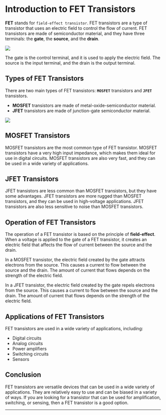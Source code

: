 
# Introduction to FET Transistors

**FET** stands for `field-effect transistor`. FET transistors are a type of transistor that uses an electric field to control the flow of current. FET transistors are made of semiconductor material, and they have three terminals: the **gate**, the **source**, and the **drain**.

<Image src="/FET-transistor.webp" caption="FET Transistor Image" />

The gate is the control terminal, and it is used to apply the electric field. The source is the input terminal, and the drain is the output terminal.

## Types of FET Transistors

There are two main types of FET transistors: **`MOSFET`** transistors and **`JFET`** transistors.

- **MOSFET** transistors are made of metal-oxide-semiconductor material.
- **JFET** transistors are made of junction-gate semiconductor material.

<Image src="/types-of-FET-transistor.png" caption="Types of FET transistor" />

## MOSFET Transistors

MOSFET transistors are the most common type of FET transistor. MOSFET transistors have a very high input impedance, which makes them ideal for use in digital circuits. MOSFET transistors are also very fast, and they can be used in a wide variety of applications.

## JFET Transistors

JFET transistors are less common than MOSFET transistors, but they have some advantages. JFET transistors are more rugged than MOSFET transistors, and they can be used in high-voltage applications. JFET transistors are also less sensitive to noise than MOSFET transistors.

## Operation of FET Transistors

The operation of a FET transistor is based on the principle of **field-effect**. When a voltage is applied to the gate of a FET transistor, it creates an electric field that affects the flow of current between the source and the drain.

In a MOSFET transistor, the electric field created by the gate attracts electrons from the source. This causes a current to flow between the source and the drain. The amount of current that flows depends on the strength of the electric field.

In a JFET transistor, the electric field created by the gate repels electrons from the source. This causes a current to flow between the source and the drain. The amount of current that flows depends on the strength of the electric field.

## Applications of FET Transistors

FET transistors are used in a wide variety of applications, including:

- Digital circuits
- Analog circuits
- Power amplifiers
- Switching circuits
- Sensors

## Conclusion

FET transistors are versatile devices that can be used in a wide variety of applications. They are relatively easy to use and can be biased in a variety of ways. If you are looking for a transistor that can be used for amplification, switching, or sensing, then a FET transistor is a good option.

---

<Cards>
  <Card title="JFET" href="/electronics/transistor/FET/JFET" />
  <Card title="MOSFET" href="/electronics/transistor/FET/MOSFET" />
</Cards>
